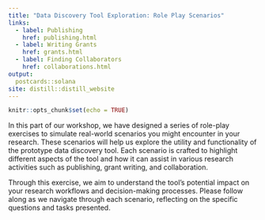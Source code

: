 ```yaml
---
title: "Data Discovery Tool Exploration: Role Play Scenarios"
links:
  - label: Publishing
    href: publishing.html
  - label: Writing Grants
    href: grants.html
  - label: Finding Collaborators
    href: collaborations.html
output:
  postcards::solana
site: distill::distill_website
---
```


```r
knitr::opts_chunk$set(echo = TRUE)
```

In this part of our workshop, we have designed a series of role-play exercises to simulate real-world scenarios you might encounter in your research. These scenarios will help us explore the utility and functionality of the prototype data discovery tool. Each scenario is crafted to highlight different aspects of the tool and how it can assist in various research activities such as publishing, grant writing, and collaboration.

Through this exercise, we aim to understand the tool's potential impact on your research workflows and decision-making processes. Please follow along as we navigate through each scenario, reflecting on the specific questions and tasks presented.